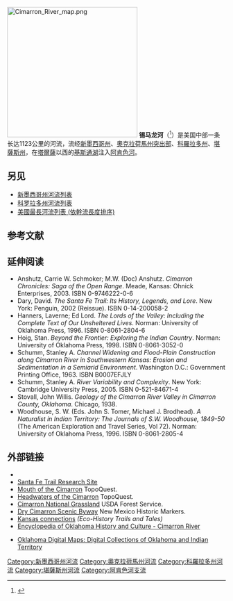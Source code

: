 {{Geobox|River
<!-- *** Heading *** -->
| name = 锡马龙河
| native_name = Cimarron River
| other_name =
| category =
<!-- *** Names **** --> 
| etymology =
| nickname =
<!-- *** Image *** -->
| image = Cimarron_river_near_forgan_ok.jpg
| image_caption = 锡马龙河一景，俄克拉何马州[[福根_(俄克拉何马州)|福根]]附近
| image_size = 300px
<!-- *** Country *** -->
| country = 美国
| state = 科罗拉多州
| state1 = 堪萨斯州
| state2 = 俄克拉何马州
| region =
| district =
| municipality =
<!-- *** Family *** -->
| parent =
| tributary_left =
| tributary_right =
| city = 俄克拉何马州[[库欣_(俄克拉何马州)|库欣]]
| landmark =
| river =
| source =
| source_location = [[肯顿_(俄克拉何马州)|肯顿]]| source_region = [[錫馬龍縣_(奧克拉荷馬州)|錫馬龍縣]]| source_country =
| source_elevation_imperial = 4318
| source_lat_d = 36| source_lat_m = 54| source_lat_s = 24| source_lat_NS =N
| source_long_d = 102| source_long_m = 59| source_long_s = 12| source_long_EW =W
| source_coordinates_note = <ref name="GNIS">{{cite gnis|id=1091369|name=Cimarron River|entrydate=1979-12-18|accessdate=2010-11-21}}</ref>
| mouth = [[阿肯色河|阿肯色河]]
| mouth_location = [[韦斯特波特_(俄克拉何马州)|韦斯特波特]][[基斯通湖|基斯通湖]]| mouth_region = 俄克拉何马州[[波尼縣_(奧克拉荷馬州)|波尼縣]]| mouth_country =
| mouth_elevation_imperial = 722
| mouth_lat_d = 36| mouth_lat_m = 10| mouth_lat_s = 14| mouth_lat_NS =N
| mouth_long_d = 96| mouth_long_m = 16| mouth_long_s = 19| mouth_long_EW =W
| mouth_coordinates_note = <ref name="GNIS"/>
| length_imperial = 698| length_orientation =
| width_imperial = | width_orientation =
| depth_imperial =
| volume_imperial =
| watershed_imperial = 18950
| discharge_imperial = 1163
| discharge_location = [[加斯里_(俄克拉何马州)|加斯里]]距离河口105公里
| discharge_max_imperial = 158000
| discharge_min_imperial = 0.3
| discharge_note = <ref>{{cite web|url=http://wdr.water.usgs.gov/wy2009/pdfs/07160000.2009.pdf|title=USGS Gage #07160000 on the Cimarron River near Guthrie, OK|publisher=U.S. Geological Survey|work=National Water Information System|date=1938–2009|accessdate=2010-11-21|archive-date=2012-03-19|archive-url=https://web.archive.org/web/20120319041203/http://wdr.water.usgs.gov/wy2009/pdfs/07160000.2009.pdf|dead-url=yes}}</ref>
| free = 
| free_type =
<!-- *** Maps *** -->
| map = Arkansasbasincimarron.jpg
| map_caption = [[阿肯色河|阿肯色河]]流域水系图，加粗为锡马龙河
| map_background =
| map_locator =
| map_locator_x =
| map_locator_y =
<!-- *** Website *** --> 
| website =
| commons =
| footnotes =
}}
[[File:Cimarron_River_map.png|300px]]
'''锡马龙河'''（{{lang-en|Cimarron River}}<ref>{{Cite web
| title = AISRI Dictionary Database Search--prototype version. "River", Southband Pawnee
| work = American Indian Studies Research Institute
| accessdate = 2012-05-26
| url = http://zia.aisri.indiana.edu/~dictsearch/cgi-bin/testengltoxsrchNP.pl?host=zia&pass=&hasfont=0&srchlang=English&srchstring=river&database=skiri&srchtype=AND&sortlang=English&sndformat=ra&maxhits=200&find=Run_Search
}}</ref>）是美国中部一条长达1123公里的河流，流经[[新墨西哥州|新墨西哥州]]、[[奧克拉荷馬州|奧克拉荷馬州]][[俄克拉荷马州突出部|突出部]]、[[科羅拉多州|科羅拉多州]]、[[堪薩斯州|堪薩斯州]]，在[[塔爾薩|塔爾薩]]以西的[[基斯通湖|基斯通湖]]注入[[阿肯色河|阿肯色河]]。

==另见==
* [[新墨西哥州河流列表|新墨西哥州河流列表]]
* [[科罗拉多州河流列表|科罗拉多州河流列表]]
* [[美國最長河流列表_(依幹流長度排序)|美國最長河流列表 (依幹流長度排序)]]

==参考文献==
{{Reflist}}

==延伸阅读==
*Anshutz, Carrie W. Schmoker; M.W. (Doc) Anshutz. ''Cimarron Chronicles: Saga of the Open Range''. Meade, Kansas: Ohnick Enterprises, 2003. ISBN 0-9746222-0-6
*Dary, David. ''The Santa Fe Trail: Its History, Legends, and Lore''. New York: Penguin, 2002 (Reissue). ISBN 0-14-200058-2
*Hanners, Laverne; Ed Lord. ''The Lords of the Valley: Including the Complete Text of Our Unsheltered Lives''. Norman: University of Oklahoma Press, 1996. ISBN 0-8061-2804-6
*Hoig, Stan. ''Beyond the Frontier: Exploring the Indian Country''. Norman: University of Oklahoma Press, 1998. ISBN 0-8061-3052-0
*Schumm, Stanley A. ''Channel Widening and Flood-Plain Construction along Cimarron River in Southwestern Kansas: Erosion and Sedimentation in a Semiarid Environment''. Washington D.C.: Government Printing Office, 1963. ISBN B0007EFJLY
*Schumm, Stanley A. ''River Variability and Complexity''. New York: Cambridge University Press, 2005. ISBN 0-521-84671-4
*Stovall, John Willis. ''Geology of the Cimarron River Valley in Cimarron County, Oklahoma''. Chicago, 1938.
*Woodhouse, S. W. (Eds. John S. Tomer, Michael J. Brodhead). ''A Naturalist in Indian Territory: The Journals of S.W. Woodhouse, 1849-50'' (The American Exploration and Travel Series, Vol 72). Norman: University of Oklahoma Press, 1996. ISBN 0-8061-2805-4

==外部链接==
{{wiktionary|cimarrón}}
*{{GNIS|1091369|Cimarron River}}
* [http://www.santafetrailresearch.com/ Santa Fe Trail Research Site]
*[http://www.topoquest.com/map.asp?lat=36.17064&lon=-96.27195&datum=nad83&u=5&layer=DRG&size=l&s=100 Mouth of the Cimarron] {{Wayback|url=http://www.topoquest.com/map.asp?lat=36.17064&lon=-96.27195&datum=nad83&u=5&layer=DRG&size=l&s=100 |date=20190710163200 }} TopoQuest.
*[http://www.topoquest.com/map.asp?lat=36.91599&lon=-104.18001&s=100&size=l&u=5&datum=nad83&layer=DRG Headwaters of the Cimarron] {{Wayback|url=http://www.topoquest.com/map.asp?lat=36.91599&lon=-104.18001&s=100&size=l&u=5&datum=nad83&layer=DRG |date=20190710163200 }} TopoQuest.
*[http://www.fs.fed.us/r2/psicc/cim/index.shtml Cimarron National Grassland] {{Wayback|url=http://www.fs.fed.us/r2/psicc/cim/index.shtml |date=20070208170705 }} USDA Forest Service.
*[https://web.archive.org/web/20111001092736/http://newmexico.org/scenicbyways/scenic_byways_docs/state_designations/docs/Dry_Cimarron_State_Designation_1997.pdf Dry Cimarron Scenic Byway] New Mexico Historic Markers.
*[https://web.archive.org/web/20050911174426/http://skyways.lib.ks.us/genweb/archives/1912/c/cimarron_river.html Kansas connections] ''(Eco-History Trails and Tales)''
* [https://web.archive.org/web/20141227051709/http://digital.library.okstate.edu/encyclopedia/entries/C/CI004.html Encyclopedia of Oklahoma History and Culture - Cimarron River]

{{coord|36|10|14|N|96|16|19|W}}
* [https://web.archive.org/web/20121024013411/http://www.library.okstate.edu/okmaps/ Oklahoma Digital Maps: Digital Collections of Oklahoma and Indian Territory]

[[Category:新墨西哥州河流|Category:新墨西哥州河流]]
[[Category:奧克拉荷馬州河流|Category:奧克拉荷馬州河流]]
[[Category:科羅拉多州河流|Category:科羅拉多州河流]]
[[Category:堪薩斯州河流|Category:堪薩斯州河流]]
[[Category:阿肯色河支流|Category:阿肯色河支流]]